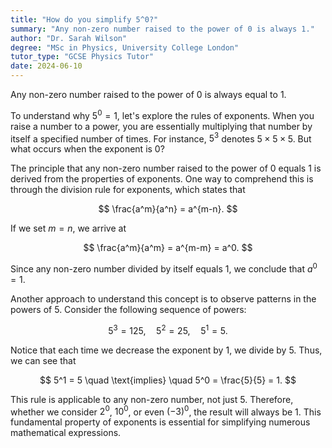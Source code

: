 ```yaml
---
title: "How do you simplify 5^0?"
summary: "Any non-zero number raised to the power of 0 is always 1."
author: "Dr. Sarah Wilson"
degree: "MSc in Physics, University College London"
tutor_type: "GCSE Physics Tutor"
date: 2024-06-10
---
```


Any non-zero number raised to the power of $0$ is always equal to $1$.

To understand why $5^0 = 1$, let's explore the rules of exponents. When you raise a number to a power, you are essentially multiplying that number by itself a specified number of times. For instance, $5^3$ denotes $5 \times 5 \times 5$. But what occurs when the exponent is $0$?

The principle that any non-zero number raised to the power of $0$ equals $1$ is derived from the properties of exponents. One way to comprehend this is through the division rule for exponents, which states that 

$$
\frac{a^m}{a^n} = a^{m-n}.
$$

If we set $m = n$, we arrive at 

$$
\frac{a^m}{a^m} = a^{m-m} = a^0.
$$

Since any non-zero number divided by itself equals $1$, we conclude that $a^0 = 1$.

Another approach to understand this concept is to observe patterns in the powers of $5$. Consider the following sequence of powers: 

$$
5^3 = 125, \quad 5^2 = 25, \quad 5^1 = 5.
$$

Notice that each time we decrease the exponent by $1$, we divide by $5$. Thus, we can see that 

$$
5^1 = 5 \quad \text{implies} \quad 5^0 = \frac{5}{5} = 1.
$$

This rule is applicable to any non-zero number, not just $5$. Therefore, whether we consider $2^0$, $10^0$, or even $(-3)^0$, the result will always be $1$. This fundamental property of exponents is essential for simplifying numerous mathematical expressions.
    